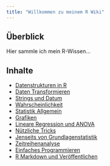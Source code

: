 ```yaml
---
title: "Willkommen zu meinem R Wiki"
---
```


## Überblick

Hier sammle ich mein R-Wissen...

## Inhalte

- [Datenstrukturen in R](5_DataStructures/1_DataStructures.qmd)
- [Daten Transformieren](#)
- [Strings und Datum](#)
- [Wahrscheinlichkeit](#)
- [Statistik Allgemein](#)
- [Grafiken](#)
- [Lineare Regression und ANOVA](#)
- [Nützliche Tricks](#)
- [Jenseits von Grundlagenstatistik](#)
- [Zeitreihenanalyse](#)
- [Einfaches Programmieren](#)
- [R Markdown und Veröffentlichen](#)